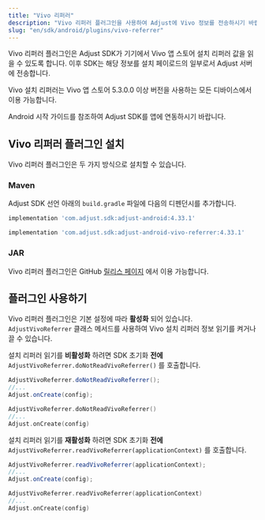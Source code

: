 ```yaml
---
title: "Vivo 리퍼러"
description: "Vivo 리퍼러 플러그인을 사용하여 Adjust에 Vivo 정보를 전송하시기 바랍니다."
slug: "en/sdk/android/plugins/vivo-referrer"
---
```

Vivo 리퍼러 플러그인은 Adjust SDK가 기기에서 Vivo 앱 스토어 설치 리퍼러 값을 읽을 수 있도록 합니다. 이후 SDK는 해당 정보를 설치 페이로드의 일부로서 Adjust 서버에 전송합니다.

Vivo 설치 리퍼러는 Vivo 앱 스토어 5\.3\.0\.0 이상 버전을 사용하는 모든 디바이스에서 이용 가능합니다. 

Android 시작 가이드를 참조하여 Adjust SDK를 앱에 연동하시기 바랍니다.

Vivo 리퍼러 플러그인 설치
----------------

Vivo 리퍼러 플러그인은 두 가지 방식으로 설치할 수 있습니다.

### Maven

Adjust SDK 선언 아래의 `build.gradle` 파일에 다음의 디펜던시를 추가합니다.

```groovy
implementation 'com.adjust.sdk:adjust-android:4.33.1'

implementation 'com.adjust.sdk:adjust-android-vivo-referrer:4.33.1'
```

### JAR

Vivo 리퍼러 플러그인은 GitHub [릴리스 페이지](https://github.com/adjust/android_sdk/releases/latest) 에서 이용 가능합니다.

플러그인 사용하기
---------

Vivo 리퍼러 플러그인은 기본 설정에 따라 **활성화** 되어 있습니다. `AdjustVivoReferrer` 클래스 메서드를 사용하여 Vivo 설치 리퍼러 정보 읽기를 켜거나 끌 수 있습니다.

설치 리퍼러 읽기를 **비활성화** 하려면 SDK 초기화 **전에** `AdjustVivoReferrer.doNotReadVivoReferrer()` 를 호출합니다.
<tabs> <tab title="Java" sync="java"> 

```java
AdjustVivoReferrer.doNotReadVivoReferrer();
//...
Adjust.onCreate(config);
```

</Tab> <tab title="Kotlin" sync="kotlin"> 

```kotlin
AdjustVivoReferrer.doNotReadVivoReferrer()
//...
Adjust.onCreate(config)
```

</Tab> </Tabs> 

설치 리퍼러 읽기를 **재활성화** 하려면 SDK 초기화 **전에** `AdjustVivoReferrer.readVivoReferrer(applicationContext)` 를 호출합니다.
<tabs> <tab title="Java" sync="java"> 

```java
AdjustVivoReferrer.readVivoReferrer(applicationContext);
//...
Adjust.onCreate(config);
```

</Tab> <tab title="Kotlin" sync="kotlin"> 

```kotlin
AdjustVivoReferrer.readVivoReferrer(applicationContext)
//...
Adjust.onCreate(config)
```

</Tab> </Tabs>

